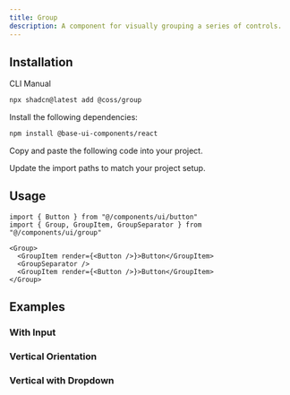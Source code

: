 ```yaml
---
title: Group
description: A component for visually grouping a series of controls.
---
```


<ComponentPreview name="group-demo" />

## Installation

<CodeTabs>

<TabsList>
  <TabsTab value="cli">CLI</TabsTab>
  <TabsTab value="manual">Manual</TabsTab>
</TabsList>
<TabsPanel value="cli">

```bash
npx shadcn@latest add @coss/group
```

</TabsPanel>

<TabsPanel value="manual">

<Steps>

<Step>Install the following dependencies:</Step>

```bash
npm install @base-ui-components/react
```

<Step>Copy and paste the following code into your project.</Step>

<ComponentSource name="group" title="components/ui/group.tsx" />

<Step>Update the import paths to match your project setup.</Step>

</Steps>

</TabsPanel>

</CodeTabs>

## Usage

```tsx
import { Button } from "@/components/ui/button"
import { Group, GroupItem, GroupSeparator } from "@/components/ui/group"
```

```tsx
<Group>
  <GroupItem render={<Button />}>Button</GroupItem>
  <GroupSeparator />
  <GroupItem render={<Button />}>Button</GroupItem>
</Group>
```

## Examples

### With Input

<ComponentPreview name="group-with-input" />

### Vertical Orientation

<ComponentPreview name="group-vertical" />

### Vertical with Dropdown

<ComponentPreview name="group-vertical-with-dropdown" />
